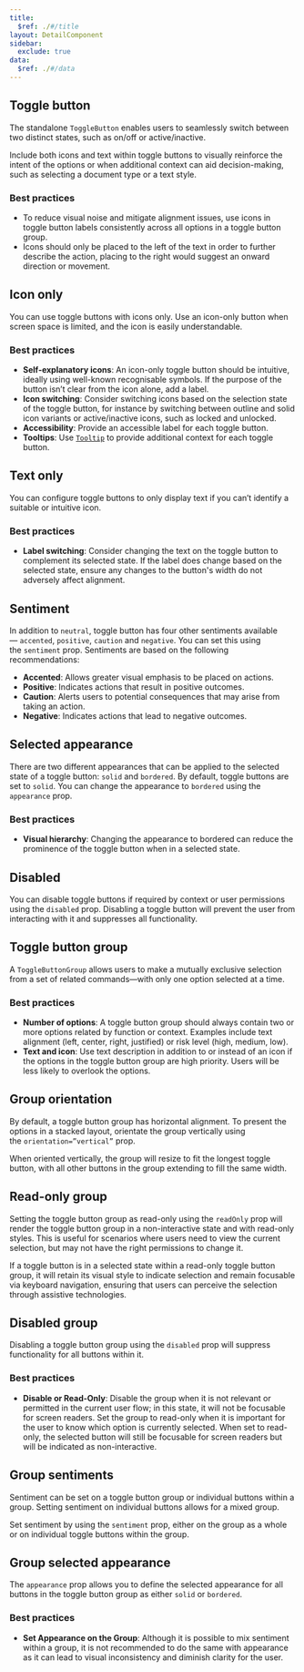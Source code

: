 ```yaml
---
title:
  $ref: ./#/title
layout: DetailComponent
sidebar:
  exclude: true
data:
  $ref: ./#/data
---
```


## Toggle button

The standalone `ToggleButton` enables users to seamlessly switch between two distinct states, such as on/off or active/inactive.

Include both icons and text within toggle buttons to visually reinforce the intent of the options or when additional context can aid decision-making, such as selecting a document type or a text style.

### Best practices

- To reduce visual noise and mitigate alignment issues, use icons in toggle button labels consistently across all options in a toggle button group.
- Icons should only be placed to the left of the text in order to further describe the action, placing to the right would suggest an onward direction or movement.

<LivePreview componentName="toggle-button" exampleName="ToggleButtonDefault" />

## Icon only

You can use toggle buttons with icons only. Use an icon-only button when screen space is limited, and the icon is easily understandable.

### Best practices

- **Self-explanatory icons**: An icon-only toggle button should be intuitive, ideally using well-known recognisable symbols. If the purpose of the button isn’t clear from the icon alone, add a label.
- **Icon switching**: Consider switching icons based on the selection state of the toggle button, for instance by switching between outline and solid icon variants or active/inactive icons, such as locked and unlocked.
- **Accessibility**: Provide an accessible label for each toggle button.
- **Tooltips**: Use [`Tooltip`](../tooltip) to provide additional context for each toggle button.

<LivePreview componentName="toggle-button" exampleName="IconOnly" />

## Text only

You can configure toggle buttons to only display text if you can’t identify a suitable or intuitive icon.

### Best practices

- **Label switching**: Consider changing the text on the toggle button to complement its selected state. If the label does change based on the selected state, ensure any changes to the button's width do not adversely affect alignment.

<LivePreview componentName="toggle-button" exampleName="TextOnly" />

## Sentiment

In addition to `neutral`, toggle button has four other sentiments available — `accented`, `positive`, `caution` and `negative`. You can set this using the `sentiment` prop. Sentiments are based on the following recommendations:

- **Accented**: Allows greater visual emphasis to be placed on actions.
- **Positive**: Indicates actions that result in positive outcomes.
- **Caution**: Alerts users to potential consequences that may arise from taking an action.
- **Negative**: Indicates actions that lead to negative outcomes.

<LivePreview componentName="toggle-button" exampleName="Sentiment" />

## Selected appearance

There are two different appearances that can be applied to the selected state of a toggle button: `solid` and `bordered`. By default, toggle buttons are set to `solid`. You can change the appearance to `bordered` using the `appearance` prop.

### Best practices

- **Visual hierarchy**: Changing the appearance to bordered can reduce the prominence of the toggle button when in a selected state.

<LivePreview componentName="toggle-button" exampleName="Appearance" />

## Disabled

You can disable toggle buttons if required by context or user permissions using the `disabled` prop. Disabling a toggle button will prevent the user from interacting with it and suppresses all functionality.

<LivePreview componentName="toggle-button" exampleName="Disabled" />

## Toggle button group

A `ToggleButtonGroup` allows users to make a mutually exclusive selection from a set of related commands—with only one option selected at a time.

### Best practices

- **Number of options**: A toggle button group should always contain two or more options related by function or context. Examples include text alignment (left, center, right, justified) or risk level (high, medium, low).
- **Text and icon**: Use text description in addition to or instead of an icon if the options in the toggle button group are high priority. Users will be less likely to overlook the options.

<LivePreview
  componentName="toggle-button"
  exampleName="ToggleButtonGroupDefault"
/>

## Group orientation

By default, a toggle button group has horizontal alignment. To present the options in a stacked layout, orientate the group vertically using the `orientation=”vertical”` prop.

When oriented vertically, the group will resize to fit the longest toggle button, with all other buttons in the group extending to fill the same width.

<LivePreview
  componentName="toggle-button"
  exampleName="ToggleButtonGroupVertical"
/>

## Read-only group

Setting the toggle button group as read-only using the `readOnly` prop will render the toggle button group in a non-interactive state and with read-only styles. This is useful for scenarios where users need to view the current selection, but may not have the right permissions to change it.

If a toggle button is in a selected state within a read-only toggle button group, it will retain its visual style to indicate selection and remain focusable via keyboard navigation, ensuring that users can perceive the selection through assistive technologies.

<LivePreview
  componentName="toggle-button"
  exampleName="ToggleButtonGroupReadOnly"
/>

## Disabled group

Disabling a toggle button group using the `disabled` prop will suppress functionality for all buttons within it.

### Best practices

- **Disable or Read-Only**: Disable the group when it is not relevant or permitted in the current user flow; in this state, it will not be focusable for screen readers. Set the group to read-only when it is important for the user to know which option is currently selected. When set to read-only, the selected button will still be focusable for screen readers but will be indicated as non-interactive.

<LivePreview
  componentName="toggle-button"
  exampleName="ToggleButtonGroupDisabled"
/>

## Group sentiments

Sentiment can be set on a toggle button group or individual buttons within a group. Setting sentiment on individual buttons allows for a mixed group.

Set sentiment by using the `sentiment` prop, either on the group as a whole or on individual toggle buttons within the group.

<LivePreview
  componentName="toggle-button"
  exampleName="ToggleButtonGroupSentiment"
/>

## Group selected appearance

The `appearance` prop allows you to define the selected appearance for all buttons in the toggle button group as either `solid` or `bordered`.

### Best practices

- **Set Appearance on the Group**: Although it is possible to mix sentiment within a group, it is not recommended to do the same with appearance as it can lead to visual inconsistency and diminish clarity for the user.

<LivePreview
  componentName="toggle-button"
  exampleName="ToggleButtonGroupAppearance"
/>
